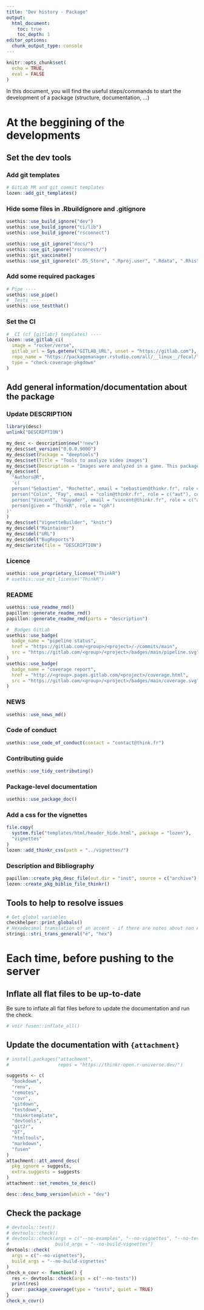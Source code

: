 ```yaml
---
title: "Dev history - Package"
output: 
  html_document:
    toc: true
    toc_depth: 1
editor_options: 
  chunk_output_type: console
---
```


```r
knitr::opts_chunk$set(
  echo = TRUE,
  eval = FALSE
)
```

In this document, you will find the useful steps/commands to start the development of a package (structure, documentation, ...)

# At the beggining of the developments
## Set the dev tools

### Add git templates

```r
# GitLab MR and git commit templates
lozen::add_git_templates()
```

### Hide some files in .Rbuildignore and .gitignore

```r
usethis::use_build_ignore("dev")
usethis::use_build_ignore("ci/lib")
usethis::use_build_ignore("rsconnect")

usethis::use_git_ignore("docs/")
usethis::use_git_ignore("rsconnect/")
usethis::git_vaccinate()
usethis::use_git_ignore(c(".DS_Store", ".Rproj.user", ".Rdata", ".Rhistory", ".httr-oauth"))
```

### Add some required packages

```r
# Pipe ----
usethis::use_pipe()
# _Tests ----
usethis::use_testthat()
```

### Set the CI

```r
# _CI (cf {gitlabr} templates) ----
lozen::use_gitlab_ci(
  image = "rocker/verse",
  gitlab_url = Sys.getenv("GITLAB_URL", unset = "https://gitlab.com"),
  repo_name = "https://packagemanager.rstudio.com/all/__linux__/focal/latest",
  type = "check-coverage-pkgdown"
)
```

## Add general information/documentation about the package

### Update DESCRIPTION

```r
library(desc)
unlink("DESCRIPTION")

my_desc <- description$new("!new")
my_desc$set_version("0.0.0.9000")
my_desc$set(Package = "deeptools")
my_desc$set(Title = "Tools to analyze video images")
my_desc$set(Description = "Images were analyzed in a game. This package explores the results of the game.")
my_desc$set(
  "Authors@R",
  'c(
  person("Sebastien", "Rochette", email = "sebastien@thinkr.fr", role = c("aut", "cre"), comment = c(ORCID = "0000-0002-1565-9313")),
  person("Colin", "Fay", email = "colin@thinkr.fr", role = c("aut"), comment = c(ORCID = "0000-0001-7343-1846")),
  person("Vincent", "Guyader", email = "vincent@thinkr.fr", role = c("aut"), comment = c(ORCID = "0000-0003-0671-9270")),
  person(given = "ThinkR", role = "cph")
)'
)
my_desc$set("VignetteBuilder", "knitr")
my_desc$del("Maintainer")
my_desc$del("URL")
my_desc$del("BugReports")
my_desc$write(file = "DESCRIPTION")
```

### Licence

```r
usethis::use_proprietary_license("ThinkR")
# usethis::use_mit_license("ThinkR")
```

### README

```r
usethis::use_readme_rmd()
papillon::generate_readme_rmd()
papillon::generate_readme_rmd(parts = "description")

# _Badges GitLab
usethis::use_badge(
  badge_name = "pipeline status",
  href = "https://gitlab.com/<group>/<project>/-/commits/main",
  src = "https://gitlab.com/<group>/<project>/badges/main/pipeline.svg"
)
usethis::use_badge(
  badge_name = "coverage report",
  href = "http://<group>.pages.gitlab.com/<project>/coverage.html",
  src = "https://gitlab.com/<group>/<project>/badges/main/coverage.svg"
)
```

### NEWS

```r
usethis::use_news_md()
```

### Code of conduct

```r
usethis::use_code_of_conduct(contact = "contact@think.fr")
```

### Contributing guide

```r
usethis::use_tidy_contributing()
```

### Package-level documentation

```r
usethis::use_package_doc()
```

### Add a css for the vignettes

```r
file.copy(
  system.file("templates/html/header_hide.html", package = "lozen"),
  "vignettes"
)
lozen::add_thinkr_css(path = "../vignettes/")
```

### Description and Bibliography

```r
papillon::create_pkg_desc_file(out.dir = "inst", source = c("archive"), to = "html")
lozen::create_pkg_biblio_file_thinkr()
```

## Tools to help to resolve issues

```r
# Get global variables
checkhelper::print_globals()
# Hexadecimal translation of an accent - if there are notes about non ASCII characters
stringi::stri_trans_general("é", "hex")
```



# Each time, before pushing to the server

## Inflate all flat files to be up-to-date

Be sure to inflate all flat files before to update the documentation and run the check.

```r
# voir fusen::inflate_all()
```

## Update the documentation with `{attachment}`

```r
# install.packages("attachment",
#                  repos = "https://thinkr-open.r-universe.dev/")

suggests <- c(
  "bookdown",
  "renv",
  "remotes",
  "covr",
  "gitdown",
  "testdown",
  "thinkrtemplate",
  "devtools",
  "git2r",
  "DT",
  "htmltools",
  "markdown",
  "fusen"
)
attachment::att_amend_desc(
  pkg_ignore = suggests,
  extra.suggests = suggests
)
attachment::set_remotes_to_desc()

desc::desc_bump_version(which = "dev")
```

## Check the package

```r
# devtools::test()
# devtools::check()
# devtools::check(args = c("--no-examples", "--no-vignettes", "--no-tests"),
#                 build_args = "--no-build-vignettes")
devtools::check(
  args = c("--no-vignettes"),
  build_args = "--no-build-vignettes"
)
check_n_covr <- function() {
  res <- devtools::check(args = c("--no-tests"))
  print(res)
  covr::package_coverage(type = "tests", quiet = TRUE)
}
check_n_covr()
```
